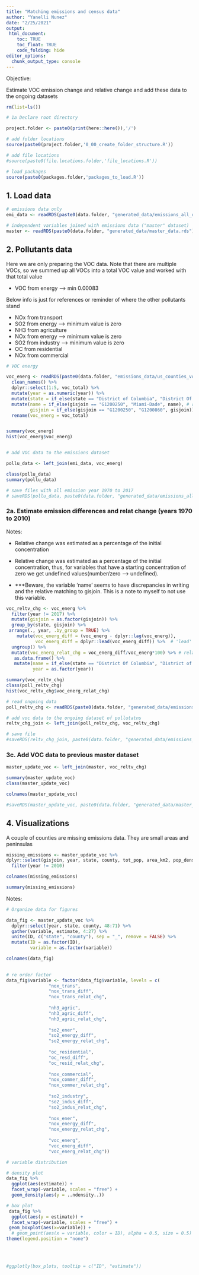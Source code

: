 ```yaml
---
title: "Matching emissions and census data"
author: "Yanelli Nunez"
date: "2/25/2021"
output:
 html_document:
    toc: TRUE
    toc_float: TRUE
    code_folding: hide
editor_options: 
  chunk_output_type: console
---
```


Objective:

Estimate VOC emission change and relative change and add these data to the ongoing datasets

```r

rm(list=ls())

# 1a Declare root directory

project.folder <- paste0(print(here::here()),'/')

# add folder locations
source(paste0(project.folder,'0_00_create_folder_structure.R'))

# add file locations
#source(paste0(file.locations.folder,'file_locations.R'))

# load packages
source(paste0(packages.folder,'packages_to_load.R'))


```


## 1. Load data


```r

# emissions data only
emi_data <- readRDS(paste0(data.folder, "generated_data/emissions_all_data.rds")) 

# independent variables joined with emissions data ("master" dataset)
master <- readRDS(paste0(data.folder, "generated_data/master_data.rds")) 

```


## 2. Pollutants data

Here we are only preparing the VOC data. Note that there are multiple VOCs, so we summed up all VOCs into a total VOC value and worked with that total value

- VOC from energy --> min 0.00083

Below info is just for references or reminder of where the other pollutants stand

- NOx from transport
- SO2 from energy  --> minimum value is zero
- NH3 from agriculture
- NOx from energy --> minimum value is zero
- SO2 from industry --> minimum value is zero
- OC from residential 
- NOx from commercial



```r

# VOC energy

voc_energ <- readRDS(paste0(data.folder, "emissions_data/us_counties_vocs.rds")) %>%
  clean_names() %>%
  dplyr::select(1:5, voc_total) %>%
  mutate(year = as.numeric(year)) %>%
  mutate(state = if_else(state == "District of Columbia", "District Of Columbia", state)) %>% # in the covariates dataframe the name is District 'Of' Columbia so I am  editing it here to match that format
  mutate(name = if_else(gisjoin == "G1200250", "Miami-Dade", name), # rename Dade to Miami-Dade so it is consistent naming across the study period
         gisjoin = if_else(gisjoin == "G1200250", "G1200860", gisjoin)) %>%
  rename(voc_energ = voc_total)


summary(voc_energ)
hist(voc_energ$voc_energ)


# add VOC data to the emissions dataset

pollu_data <- left_join(emi_data, voc_energ) 

class(pollu_data)
summary(pollu_data)

# save files with all emission year 1970 to 2017
# saveRDS(pollu_data, paste0(data.folder, "generated_data/emissions_all_data.rds"))

```

### 2a. Estimate emission differences and relat change (years 1970 to 2010)

Notes: 

- Relative change was estimated as a percentage of the initial concentration
- Relative change was estimated as a percentage of the initial concentration, thus, for variables that have a starting concentration of zero we get undefined values(number/zero --> undefined).

- ***Beware, the variable 'name' seems to have discrepancies in writing and the relative matching to gisjoin. This is a note to myself to not use this variable.

```r
  
  
voc_reltv_chg <- voc_energ %>%
  filter(year != 2017) %>%
  mutate(gisjoin = as.factor(gisjoin)) %>%
  group_by(state, gisjoin) %>%
 arrange(., year, .by_group = TRUE) %>%
    mutate(voc_energ_diff = (voc_energ - dplyr::lag(voc_energ)),
           voc_energ_diff = dplyr::lead(voc_energ_diff)) %>%  # 'lead' to assign difference value to earlier year
  ungroup() %>%
  mutate(voc_energ_relat_chg = voc_energ_diff/voc_energ*100) %>% # relative change
   as.data.frame() %>%
   mutate(name = if_else(state == "District Of Columbia", "District of Columbia", name),
          year = as.factor(year))

summary(voc_reltv_chg)
class(poll_reltv_chg)
hist(voc_reltv_chg$voc_energ_relat_chg)

# read ongoing data
poll_reltv_chg <- readRDS(paste0(data.folder, "generated_data/emissions_diff_reltv_chg.rds"))

# add voc data to the ongoing dataset of pollutatns
reltv_chg_join <- left_join(poll_reltv_chg, voc_reltv_chg)

# save file
#saveRDS(reltv_chg_join, paste0(data.folder, "generated_data/emissions_diff_reltv_chg.rds"))

```


### 3c. Add VOC data to previous master dataset 

```r

master_update_voc <- left_join(master, voc_reltv_chg)

summary(master_update_voc)
class(master_update_voc)

colnames(master_update_voc)

#saveRDS(master_update_voc, paste0(data.folder, "generated_data/master_data.rds"))

```


## 4. Visualizations

A couple of counties are missing emissions data. They are small areas and peninsulas 

```r

missing_emissions <- master_update_voc %>%
dplyr::select(gisjoin, year, state, county, tot_pop, area_km2, pop_density, 48:71) %>%
  filter(year != 2010)

colnames(missing_emissions)

summary(missing_emissions)

```

Notes:


```r

# Organize data for figures 

data_fig <- master_update_voc %>%
  dplyr::select(year, state, county, 48:71) %>%
  gather(variable, estimate, 4:27) %>%
  unite(ID, c("state", "county"), sep = "_", remove = FALSE) %>%
  mutate(ID = as.factor(ID),
         variable = as.factor(variable))

colnames(data_fig)

  
# re order factor 
data_fig$variable <- factor(data_fig$variable, levels = c(
                "nox_trans",
                "nox_trans_diff",
                "nox_trans_relat_chg",
                
                "nh3_agric",
                "nh3_agric_diff",
                "nh3_agric_relat_chg",
            
                "so2_ener",
                "so2_energy_diff",
                "so2_energy_relat_chg",
            
                "oc_residential",
                "oc_resd_diff",
                "oc_resid_relat_chg",
                
                "nox_commercial",
                "nox_commer_diff",
                "nox_commer_relat_chg",
                
                "so2_industry",
                "so2_indus_diff",
                "so2_indus_relat_chg",
                
                "nox_ener",
                "nox_energy_diff",
                "nox_energy_relat_chg",
                
                "voc_energ",
                "voc_energ_diff",
                "voc_energ_relat_chg"))

# variable distribution 

# density plot
data_fig %>%
  ggplot(aes(estimate)) +
  facet_wrap(~variable, scales = "free") +
  geom_density(aes(y = ..ndensity..))

# box plot
 data_fig %>%
  ggplot(aes(y = estimate)) +
  facet_wrap(~variable, scales = "free") +
 geom_boxplot(aes(x=variable)) +
  # geom_point(aes(x = variable, color = ID), alpha = 0.5, size = 0.5) +
theme(legend.position = "none") 
 
 
 

#ggplotly(box_plots, tooltip = c("ID", "estimate"))

```

